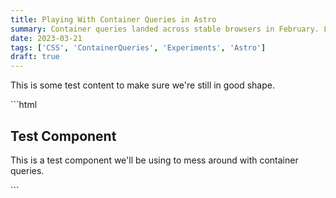 ```yaml
---
title: Playing With Container Queries in Astro
summary: Container queries landed across stable browsers in February. Let's play around with them and see what we can do.
date: 2023-03-21
tags: ['CSS', 'ContainerQueries', 'Experiments', 'Astro']
draft: true
---
```


This is some test content to make sure we're still in good shape.

<FileTree />

<ParentComponent>
  <ChildComponent title="Test Component" description="This is a test component we'll be using to mess around with container queries." />
  <ChildComponent title="Test Component" description="This is a test component we'll be using to mess around with container queries." />
</ParentComponent>
```html
<div>
  <h2>Test Component</h2>
  <p>
    This is a test component we'll be using 
    to mess around with container queries.
  </p>
</div>
```
